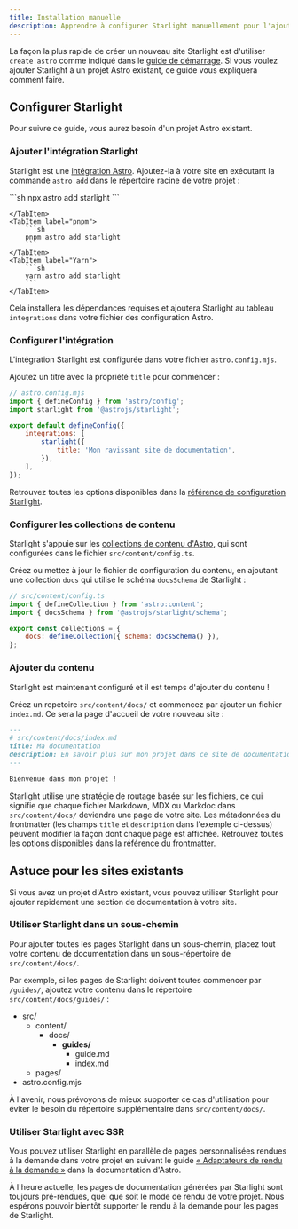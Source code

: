 ```yaml
---
title: Installation manuelle
description: Apprendre à configurer Starlight manuellement pour l'ajouter à un projet Astro existant.
---
```



La façon la plus rapide de créer un nouveau site Starlight est d'utiliser `create astro` comme indiqué dans le [guide de démarrage](/fr/getting-started/#créer-un-nouveau-projet).
Si vous voulez ajouter Starlight à un projet Astro existant, ce guide vous expliquera comment faire.

## Configurer Starlight

Pour suivre ce guide, vous aurez besoin d'un projet Astro existant.

### Ajouter l'intégration Starlight

Starlight est une [intégration Astro](https://docs.astro.build/fr/guides/integrations-guide/). Ajoutez-la à votre site en exécutant la commande `astro add` dans le répertoire racine de votre projet :

<Tabs>
    <TabItem label="npm">
        ```sh
        npx astro add starlight
        ```

    </TabItem>
    <TabItem label="pnpm">
        ```sh
        pnpm astro add starlight
        ```
    </TabItem>
    <TabItem label="Yarn">
        ```sh
        yarn astro add starlight
        ```
    </TabItem>

</Tabs>

Cela installera les dépendances requises et ajoutera Starlight au tableau `integrations` dans votre fichier des configuration Astro.

### Configurer l'intégration

L'intégration Starlight est configurée dans votre fichier `astro.config.mjs`.

Ajoutez un titre avec la propriété `title` pour commencer :

```js ins={8}
// astro.config.mjs
import { defineConfig } from 'astro/config';
import starlight from '@astrojs/starlight';

export default defineConfig({
	integrations: [
		starlight({
			title: 'Mon ravissant site de documentation',
		}),
	],
});
```

Retrouvez toutes les options disponibles dans la [référence de configuration Starlight](/fr/reference/configuration/).

### Configurer les collections de contenu

Starlight s'appuie sur les [collections de contenu d'Astro](https://docs.astro.build/fr/guides/content-collections/), qui sont configurées dans le fichier `src/content/config.ts`.

Créez ou mettez à jour le fichier de configuration du contenu, en ajoutant une collection `docs` qui utilise le schéma `docsSchema` de Starlight :

```js ins={3,6}
// src/content/config.ts
import { defineCollection } from 'astro:content';
import { docsSchema } from '@astrojs/starlight/schema';

export const collections = {
	docs: defineCollection({ schema: docsSchema() }),
};
```

### Ajouter du contenu

Starlight est maintenant configuré et il est temps d'ajouter du contenu !

Créez un repetoire `src/content/docs/` et commencez par ajouter un fichier `index.md`.
Ce sera la page d'accueil de votre nouveau site :

```md
---
# src/content/docs/index.md
title: Ma documentation
description: En savoir plus sur mon projet dans ce site de documentation construit avec Starlight.
---

Bienvenue dans mon projet !
```

Starlight utilise une stratégie de routage basée sur les fichiers, ce qui signifie que chaque fichier Markdown, MDX ou Markdoc dans `src/content/docs/` deviendra une page de votre site. Les métadonnées du frontmatter (les champs `title` et `description` dans l'exemple ci-dessus) peuvent modifier la façon dont chaque page est affichée.
Retrouvez toutes les options disponibles dans la [référence du frontmatter](/fr/reference/frontmatter/).

## Astuce pour les sites existants

Si vous avez un projet d'Astro existant, vous pouvez utiliser Starlight pour ajouter rapidement une section de documentation à votre site.

### Utiliser Starlight dans un sous-chemin

Pour ajouter toutes les pages Starlight dans un sous-chemin, placez tout votre contenu de documentation dans un sous-répertoire de `src/content/docs/`.

Par exemple, si les pages de Starlight doivent toutes commencer par `/guides/`, ajoutez votre contenu dans le répertoire `src/content/docs/guides/` :


<FileTree>

- src/
  - content/
    - docs/
      - **guides/**
        - guide.md
        - index.md
  - pages/
- astro.config.mjs

</FileTree>

À l'avenir, nous prévoyons de mieux supporter ce cas d'utilisation pour éviter le besoin du répertoire supplémentaire dans `src/content/docs/`.

### Utiliser Starlight avec SSR

Vous pouvez utiliser Starlight en parallèle de pages personnalisées rendues à la demande dans votre projet en suivant le guide [« Adaptateurs de rendu à la demande »](https://docs.astro.build/fr/guides/server-side-rendering/) dans la documentation d'Astro.

À l'heure actuelle, les pages de documentation générées par Starlight sont toujours pré-rendues, quel que soit le mode de rendu de votre projet. Nous espérons pouvoir bientôt supporter le rendu à la demande pour les pages de Starlight.
